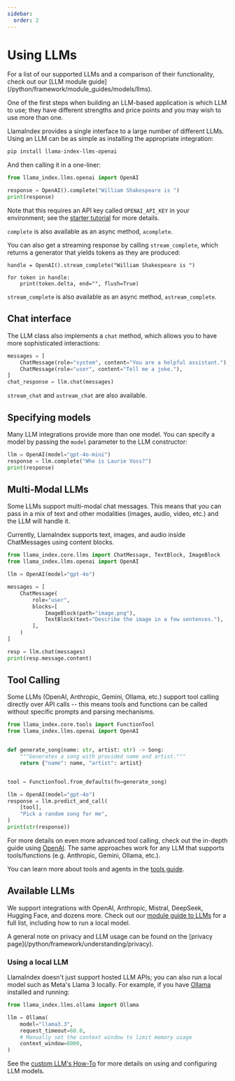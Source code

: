 ```yaml
---
sidebar:
  order: 2
---
```

# Using LLMs

<Aside type="tip">
For a list of our supported LLMs and a comparison of their functionality, check out our [LLM module guide](/python/framework/module_guides/models/llms).
</Aside>

One of the first steps when building an LLM-based application is which LLM to use; they have different strengths and price points and you may wish to use more than one.

LlamaIndex provides a single interface to a large number of different LLMs. Using an LLM can be as simple as installing the appropriate integration:

```bash
pip install llama-index-llms-openai
```

And then calling it in a one-liner:

```python
from llama_index.llms.openai import OpenAI

response = OpenAI().complete("William Shakespeare is ")
print(response)
```

Note that this requires an API key called `OPENAI_API_KEY` in your environment; see the [starter tutorial](/python/framework/getting_started/starter_example) for more details.

`complete` is also available as an async method, `acomplete`.

You can also get a streaming response by calling `stream_complete`, which returns a generator that yields tokens as they are produced:

```
handle = OpenAI().stream_complete("William Shakespeare is ")

for token in handle:
    print(token.delta, end="", flush=True)
```

`stream_complete` is also available as an async method, `astream_complete`.

## Chat interface

The LLM class also implements a `chat` method, which allows you to have more sophisticated interactions:

```python
messages = [
    ChatMessage(role="system", content="You are a helpful assistant."),
    ChatMessage(role="user", content="Tell me a joke."),
]
chat_response = llm.chat(messages)
```

`stream_chat` and `astream_chat` are also available.

## Specifying models

Many LLM integrations provide more than one model. You can specify a model by passing the `model` parameter to the LLM constructor:

```python
llm = OpenAI(model="gpt-4o-mini")
response = llm.complete("Who is Laurie Voss?")
print(response)
```

## Multi-Modal LLMs

Some LLMs support multi-modal chat messages. This means that you can pass in a mix of text and other modalities (images, audio, video, etc.) and the LLM will handle it.

Currently, LlamaIndex supports text, images, and audio inside ChatMessages using content blocks.

```python
from llama_index.core.llms import ChatMessage, TextBlock, ImageBlock
from llama_index.llms.openai import OpenAI

llm = OpenAI(model="gpt-4o")

messages = [
    ChatMessage(
        role="user",
        blocks=[
            ImageBlock(path="image.png"),
            TextBlock(text="Describe the image in a few sentences."),
        ],
    )
]

resp = llm.chat(messages)
print(resp.message.content)
```

## Tool Calling

Some LLMs (OpenAI, Anthropic, Gemini, Ollama, etc.) support tool calling directly over API calls -- this means tools and functions can be called without specific prompts and parsing mechanisms.

```python
from llama_index.core.tools import FunctionTool
from llama_index.llms.openai import OpenAI


def generate_song(name: str, artist: str) -> Song:
    """Generates a song with provided name and artist."""
    return {"name": name, "artist": artist}


tool = FunctionTool.from_defaults(fn=generate_song)

llm = OpenAI(model="gpt-4o")
response = llm.predict_and_call(
    [tool],
    "Pick a random song for me",
)
print(str(response))
```

For more details on even more advanced tool calling, check out the in-depth guide using [OpenAI](/python/examples/llm/openai). The same approaches work for any LLM that supports tools/functions (e.g. Anthropic, Gemini, Ollama, etc.).

You can learn more about tools and agents in the [tools guide](/python/framework/understanding/agent/tools).

## Available LLMs

We support integrations with OpenAI, Anthropic, Mistral, DeepSeek, Hugging Face, and dozens more. Check out our [module guide to LLMs](/python/framework/module_guides/models/llms) for a full list, including how to run a local model.

<Aside type="tip">
A general note on privacy and LLM usage can be found on the [privacy page](/python/framework/understanding/privacy).
</Aside>

### Using a local LLM

LlamaIndex doesn't just support hosted LLM APIs; you can also run a local model such as Meta's Llama 3 locally. For example, if you have [Ollama](https://github.com/ollama/ollama) installed and running:

```python
from llama_index.llms.ollama import Ollama

llm = Ollama(
    model="llama3.3",
    request_timeout=60.0,
    # Manually set the context window to limit memory usage
    context_window=8000,
)
```

See the [custom LLM's How-To](/python/framework/module_guides/models/llms/usage_custom) for more details on using and configuring LLM models.
